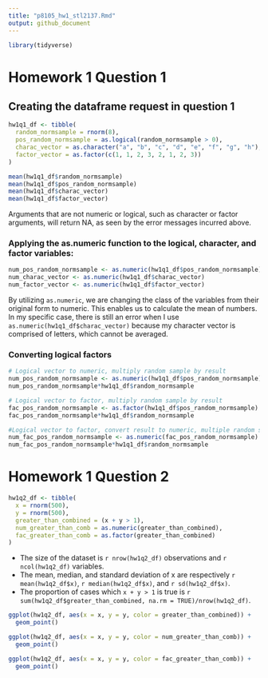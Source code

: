 ```yaml
---
title: "p8105_hw1_stl2137.Rmd"
output: github_document
---
```


```r
library(tidyverse)
```

# Homework 1 Question 1

## Creating the dataframe request in question 1
```r
hw1q1_df <- tibble(
  random_normsample = rnorm(8),
  pos_random_normsample = as.logical(random_normsample > 0), 
  charac_vector = as.character("a", "b", "c", "d", "e", "f", "g", "h"),
  factor_vector = as.factor(c(1, 1, 2, 3, 2, 1, 2, 3)) 
)

mean(hw1q1_df$random_normsample)
mean(hw1q1_df$pos_random_normsample)
mean(hw1q1_df$charac_vector)
mean(hw1q1_df$factor_vector)
```
Arguments that are not numeric or logical, such as character or factor arguments, will return NA, as seen by the error messages incurred above.

### Applying the as.numeric function to the logical, character, and factor variables:
```r
num_pos_random_normsample <- as.numeric(hw1q1_df$pos_random_normsample)
num_charac_vector <- as.numeric(hw1q1_df$charac_vector)
num_factor_vector <- as.numeric(hw1q1_df$factor_vector)
```
By utilizing `as.numeric`, we are changing the class of the variables from their original form to numeric. This enables us to calculate the mean of numbers. In my specific case, there is still an error when I use `as.numeric(hw1q1_df$charac_vector)` because my character vector is comprised of letters, which cannot be averaged.

### Converting logical factors
```r
# Logical vector to numeric, multiply random sample by result
num_pos_random_normsample <- as.numeric(hw1q1_df$pos_random_normsample)
num_pos_random_normsample*hw1q1_df$random_normsample

# Logical vector to factor, multiply random sample by result
fac_pos_random_normsample <- as.factor(hw1q1_df$pos_random_normsample)
fac_pos_random_normsample*hw1q1_df$random_normsample

#Logical vector to factor, convert result to numeric, multiple random sample by result
num_fac_pos_random_normsample <- as.numeric(fac_pos_random_normsample)
num_fac_pos_random_normsample*hw1q1_df$random_normsample
```

# Homework 1 Question 2
```r
hw1q2_df <- tibble(
  x = rnorm(500),
  y = rnorm(500),
  greater_than_combined = (x + y > 1),
  num_greater_than_comb = as.numeric(greater_than_combined),
  fac_greater_than_comb = as.factor(greater_than_combined)
)
```
* The size of the dataset is `r nrow(hw1q2_df)` observations and `r ncol(hw1q2_df)` variables.
* The mean, median, and standard deviation of x are respectively `r mean(hw1q2_df$x)`, `r median(hw1q2_df$x)`, and `r sd(hw1q2_df$x)`.
* The proportion of cases which `x + y > 1 ` is true is `r sum(hw1q2_df$greater_than_combined, na.rm = TRUE)/nrow(hw1q2_df)`.
```r
ggplot(hw1q2_df, aes(x = x, y = y, color = greater_than_combined)) +
  geom_point()

ggplot(hw1q2_df, aes(x = x, y = y, color = num_greater_than_comb)) +
  geom_point()

ggplot(hw1q2_df, aes(x = x, y = y, color = fac_greater_than_comb)) +
  geom_point()
```

